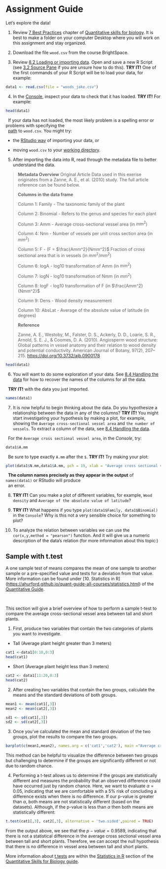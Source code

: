 # Assignment Guide {#guide}

Let's explore the data!

1.  Review [7 Best Practices](https://ahurford.github.io/quant-guide-all-courses/style.html) chapter of [Quantitative skills for biology](https://ahurford.github.io/quant-guide-all-courses/). It is best to make a folder on your computer Desktop where you will work on this assignment and stay organized.

2.  Download the file `wood.csv` from the course BrightSpace.

3.  Review [8.2 Loading or importing data](https://ahurford.github.io/quant-guide-all-courses/data-entry.html#loading-or-importing-data). Open and save a new R Script (see [3.2 Source Pane](https://ahurford.github.io/quant-guide-all-courses/rstudio.html#source-pane%5D) if you are unsure how to do this). **TRY IT!** One of the first commands of your R Script will be to load your data, for example:

```r
data1 <- read.csv(file = "woods_jake.csv")
```

4.  In the [Console](https://ahurford.github.io/quant-guide-all-courses/rstudio.html#console-pane), inspect your data to check that it has loaded. **TRY IT!** For example:

```r
head(data1)
```

|   If your data has not loaded, the most likely problem is a spelling error or problems with specifying the
|   [path](https://ahurford.github.io/quant-guide-all-courses/rintro.html#working-directory) to `wood.csv`. You might try:

-   the [RStudio way](https://ahurford.github.io/quant-guide-all-courses/data-entry.html#the-rstudio-way-the-import-feature) of importing your data, or

-   moving `wood.csv` to your [working directory](https://ahurford.github.io/quant-guide-all-courses/data-entry.html#the-rstudio-way-the-import-feature).

5.  After importing the data into R, read through the metadata file to better understand the data.

> **Metadata Overview** Original Article Data used in this exerise originates from a Zanne, A. E., et al. (2010) study. The full article reference can be found below.
>
> **Columns in the data frame**
>
> Column 1: Family - The taxonomic family of the plant
>
> Column 2: Binomial - Refers to the genus and species for each plant
>
> Column 3: Amm - Average cross-sectional vessel area (in $mm^2$)
>
> Column 4: Nnn - Number of vessels per unit cross section area (in $mm^2$)
>
> Column 5: F - (F = $\frac{Amm^2}{Nmm^2}$ Fraction of cross sectional area that is in vessels (in $mm^2/mm^2$)
>
> Column 6: logA - log10 transformation of Amm (in $mm^2$)
>
> Column 7: logN - log10 transformation of Nmm (in $mm^2$)
>
> Column 8: logF - log10 transformation of F (in $\frac{Amm^2}{Nmm^2}$
>
> Column 9: Dens - Wood density measurement
>
> Column 10: AbsLat - Average of the absolute value of latitude (in degrees)
>
> **Reference**
>
> Zanne, A. E., Westoby, M., Falster, D. S., Ackerly, D. D., Loarie, S. R., Arnold, S. E. J., & Coomes, D. A. (2010). Angiosperm wood structure: Global patterns in vessel anatomy and their relation to wood density and potential conductivity. American Journal of Botany, 97(2), 207--215. <https://doi.org/10.3732/ajb.0900178>

```r
head(data1)
```

6.  You will want to do some exploration of your data. See [8.4 Handling the data](https://ahurford.github.io/quant-guide-all-courses/data-entry.html#handling-the-data) for how to recover the names of the columns for all the data.

|   **TRY IT!** with the data you just imported.

```r
names(data1)
```

7.  It is now helpful to begin thinking about the data. Do you hypothesize a relationship between the data in any of the columns? **TRY IT!** You might start investigating your hypothesis by making a plot, for example, showing the `Average cross-sectional vessel area` and `the number of vessels`. To extract a column of the data, see [8.4 Handling the data](https://ahurford.github.io/quant-guide-all-courses/data-entry.html#handling-the-data).

|   For the `Average cross sectional vessel area`, in the *Console*, try:

```r
data1$A.mm
```

|   Be sure to type exactly `A.mm` after the `$`. **TRY IT!** Try making your plot:

```r
plot(data1$N.mm,data1$A.mm, pch = 19, xlab = "Average cross sectional vessel area", ylab = "Number of vessels per unit cross sectional area", col="blue")
```

|   **The column names precisely as they appear in the output** of `names(data1)` or RStudio will produce
|   an error.

8.  **TRY IT!** Can you make a plot of different variables, for example, `Wood density` and `Average of the absolute value of latitude`?

9.  **TRY IT!** What happens if you type `plot(data1$Family, data1$Binomial)` in the `Console`? Why is this not a very sensible choice for something to plot?

10. To analyze the relation between variables we can use the `cor(x,y,method = "pearson")` function. And it will give us a numeric description of the data's relation (for more information about this topic:)

## Sample with t.test {#t.test}

A one sample test of means compares the mean of one sample to another sample or a pre-specified value and tests for a deviation from that value. More information can be found under [10. Statistics in R] (<https://ahurford.github.io/quant-guide-all-courses/statistics.html>) of the [Quantitative Guide](https://ahurford.github.io/quant-guide-all-courses/).

</br>

This section will give a brief overview of how to perform a sample t-test to compare the average cross-sectional vessel area between tall and short plants.

1.  First, produce two variables that contain the two categories of plants you want to investigate.

-   Tall (Average plant height greater than 3 meters)

```r
cat1 <-data1[0:10,0:3]
head(cat1)
```

-   Short (Average plant height less than 3 meters)

```r
cat2 <- data1[11:20,0:3]
head(cat2)
```

2.  After creating two variables that contain the two groups, calculate the means and the standard deviations of both groups.

```r
mean1 <- mean(cat1[,3])
mean2 <- mean(cat2[,3])

sd1 <- sd(cat1[,3])
sd2 <- sd(cat2[,3])
```

3.  Once you've calculated the mean and standard deviation of the two groups, plot the results to compare the two groups.

```r
barplot(c(mean1,mean2), names.arg = c('cat1','cat2'), main ="Average cross sectional vessel area", ylim = c(0,0.0125), col = c('blue','blue'))
```

This method can be helpful to visualize the difference between two groups but challenging to determine if the groups are significantly different or not due to random chance.

4.  Performing a t-test allows us to determine if the groups are statistically different and measures the probability that an observed difference could have occurred just by random chance. Here, we want to evaluate $\alpha = 0.05$, indicating that we are comfortable with a 5% risk of concluding a difference exists when there is no difference. If our p-value is greater than $\alpha$, both means are not statistically different (based on the datasets). Although, if the p-value is less than $\alpha$ then both means are statistically different:

```r
t.test(cat1[,3], cat2[,3], alternative = 'two.sided',paired = TRUE)
```

From the output above, we see that the $p-value = 0.9589$, indicating that there is not a statistical difference in the average cross sectional vessel area between tall and short plants. Therefore, we can accept the null hypothesis that there is no difference in vessel area between tall and short plants.

More information about [t.tests](https://ahurford.github.io/quant-guide-all-courses/statistics.html#t.test) are within the [Statistics in R](https://ahurford.github.io/quant-guide-all-courses/statistics.html) section of the [Quantitative Skills for Biology guide](https://ahurford.github.io/quant-guide-all-courses/).
